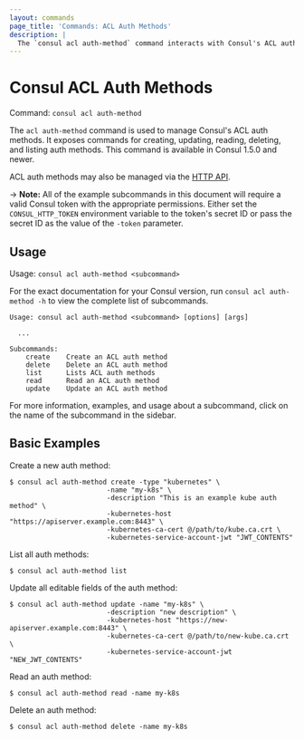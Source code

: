 ```yaml
---
layout: commands
page_title: 'Commands: ACL Auth Methods'
description: |
  The `consul acl auth-method` command interacts with Consul's ACL auth methods. It exposes top-level commands for  creating, updating, reading, deleting, and listing auth methods.
---
```


# Consul ACL Auth Methods

Command: `consul acl auth-method`

The `acl auth-method` command is used to manage Consul's ACL auth methods.
It exposes commands for creating, updating, reading, deleting, and listing auth methods.
This command is available in Consul 1.5.0 and newer.

ACL auth methods may also be managed via the [HTTP API](/consul/api-docs/acl/auth-methods).

-> **Note:** All of the example subcommands in this document will require a valid
Consul token with the appropriate permissions. Either set the
`CONSUL_HTTP_TOKEN` environment variable to the token's secret ID or pass the
secret ID as the value of the `-token` parameter.

## Usage

Usage: `consul acl auth-method <subcommand>`

For the exact documentation for your Consul version, run `consul acl auth-method -h` to view the complete list of subcommands.

```text
Usage: consul acl auth-method <subcommand> [options] [args]

  ...

Subcommands:
    create    Create an ACL auth method
    delete    Delete an ACL auth method
    list      Lists ACL auth methods
    read      Read an ACL auth method
    update    Update an ACL auth method
```

For more information, examples, and usage about a subcommand, click on the name
of the subcommand in the sidebar.

## Basic Examples

Create a new auth method:

```shell-session
$ consul acl auth-method create -type "kubernetes" \
                        -name "my-k8s" \
                        -description "This is an example kube auth method" \
                        -kubernetes-host "https://apiserver.example.com:8443" \
                        -kubernetes-ca-cert @/path/to/kube.ca.crt \
                        -kubernetes-service-account-jwt "JWT_CONTENTS"
```

List all auth methods:

```shell-session
$ consul acl auth-method list
```

Update all editable fields of the auth method:

```shell-session
$ consul acl auth-method update -name "my-k8s" \
                        -description "new description" \
                        -kubernetes-host "https://new-apiserver.example.com:8443" \
                        -kubernetes-ca-cert @/path/to/new-kube.ca.crt \
                        -kubernetes-service-account-jwt "NEW_JWT_CONTENTS"
```

Read an auth method:

```shell-session
$ consul acl auth-method read -name my-k8s
```

Delete an auth method:

```shell-session
$ consul acl auth-method delete -name my-k8s
```
